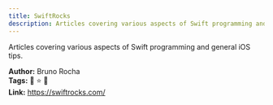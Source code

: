 ```yaml
---
title: SwiftRocks
description: Articles covering various aspects of Swift programming and general iOS tips.
---
```


Articles covering various aspects of Swift programming and general iOS tips.

**Author:** Bruno Rocha  
**Tags:** 📅 ⭐ 🚀  
**Link:** https://swiftrocks.com/  

<LinkCard title="Visit SwiftRocks" href="https://swiftrocks.com/" />